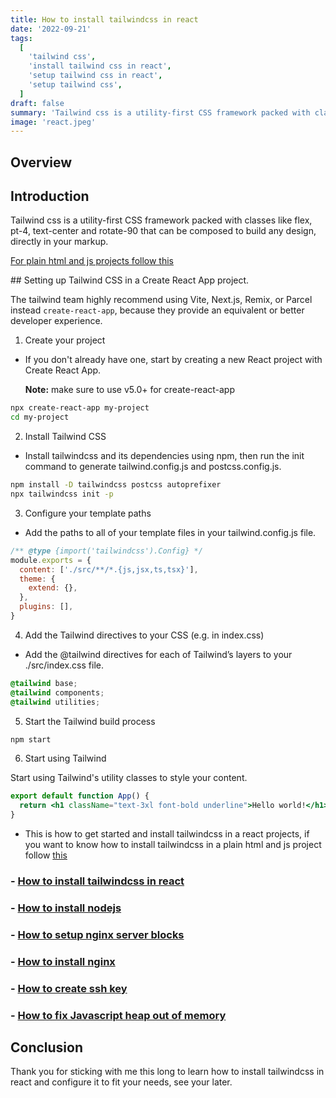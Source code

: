 ```yaml
---
title: How to install tailwindcss in react
date: '2022-09-21'
tags:
  [
    'tailwind css',
    'install tailwind css in react',
    'setup tailwind css in react',
    'setup tailwind css',
  ]
draft: false
summary: 'Tailwind css is a utility-first CSS framework packed with classes like flex, pt-4, text-center and rotate-90 that can be composed to build any design, directly in your markup.'
image: 'react.jpeg'
---
```



<ImageComponent
  src="/static/images/react.jpeg"
  width="100%"
  height="100%"
  alt="react logo illustartion"
/>

## Overview

<TOCInline toc={props.toc} exclude="Overview" toHeading={2} />

## Introduction

Tailwind css is a utility-first CSS framework packed with classes like flex, pt-4, text-center and rotate-90 that can be composed to build any design, directly in your markup.

[For plain html and js projects follow this](install-tailwindcss)

<GoogleHorizontalAdUnit path="install-tailwind-in-react" />
## Setting up Tailwind CSS in a Create React App project.

The tailwind team highly recommend using Vite, Next.js, Remix, or Parcel instead `create-react-app`, because they provide an equivalent or better developer experience.

1. Create your project

- If you don't already have one, start by creating a new React project with Create React App.

  <Note>**Note:** make sure to use v5.0+ for create-react-app</Note>

```bash
npx create-react-app my-project
cd my-project
```

2. Install Tailwind CSS

- Install tailwindcss and its dependencies using npm, then run the init command to generate tailwind.config.js and postcss.config.js.

```bash
npm install -D tailwindcss postcss autoprefixer
npx tailwindcss init -p
```

3. Configure your template paths

- Add the paths to all of your template files in your tailwind.config.js file.

```js
/** @type {import('tailwindcss').Config} */
module.exports = {
  content: ['./src/**/*.{js,jsx,ts,tsx}'],
  theme: {
    extend: {},
  },
  plugins: [],
}
```

4. Add the Tailwind directives to your CSS (e.g. in index.css)

- Add the @tailwind directives for each of Tailwind’s layers to your ./src/index.css file.

```css
@tailwind base;
@tailwind components;
@tailwind utilities;
```

5. Start the Tailwind build process

```bash
npm start
```

6. Start using Tailwind

Start using Tailwind's utility classes to style your content.

```jsx
export default function App() {
  return <h1 className="text-3xl font-bold underline">Hello world!</h1>
}
```

- This is how to get started and install tailwindcss in a react projects, if you want to know how to install tailwindcss in a plain html and js project follow [this](install-tailwindcss)

### - [How to install tailwindcss in react](how-to-install-tailwindcss-in-react)

### - [How to install nodejs](how-to-install-nodejs)

### - [How to setup nginx server blocks](nginx-server-block)

### - [How to install nginx](how-to-install-nginx)

### - [How to create ssh key](how-to-create-ssh-key)

### - [How to fix Javascript heap out of memory ](javascript-heap-out-of-memory)

## Conclusion

Thank you for sticking with me this long to learn how to install tailwindcss in react and configure it to fit your needs, see your later.
